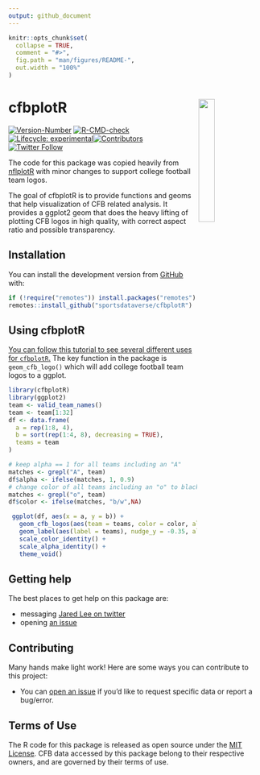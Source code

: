 ```yaml
---
output: github_document
---
```


<!-- README.md is generated from README.Rmd. Please edit that file -->

```r
knitr::opts_chunk$set(
  collapse = TRUE,
  comment = "#>",
  fig.path = "man/figures/README-",
  out.width = "100%"
)
```

# cfbplotR <a href='https://cfbplotR.sportsdataverse.org/'><img src='https://raw.githubusercontent.com/sportsdataverse/cfbplotR/main/man/figures/logo.png' align="right" width="25%" min-width="120px" /></a>

<!-- badges: start -->
<!-- [![CRAN status](https://img.shields.io/cran/v/cfbplotR?style=flat-square&logo=R&label=CRAN)](https://CRAN.R-project.org/package=cfbplotR) -->
[![Version-Number](https://img.shields.io/github/r-package/v/sportsdataverse/cfbplotR?label=cfbplotR&logo=R&style=for-the-badge)](https://github.com/sportsdataverse/cfbplotR/)
[![R-CMD-check](https://img.shields.io/github/workflow/status/sportsdataverse/cfbplotR/R-CMD-check?label=R-CMD-Check&logo=R&logoColor=white&style=for-the-badge)](https://github.com/sportsdataverse/cfbplotR/actions/workflows/R-CMD-check.yaml)
[![Lifecycle: experimental](https://img.shields.io/badge/lifecycle-experimental-orange.svg?style=for-the-badge&logo=github)](https://lifecycle.r-lib.org/articles/stages.html#experimental)[![Contributors](https://img.shields.io/github/contributors/sportsdataverse/cfbplotR?style=for-the-badge)](https://github.com/sportsdataverse/cfbplotR/graphs/contributors)
[![Twitter Follow](https://img.shields.io/twitter/follow/JaredDLee.svg?color=blue&label=%40JaredDLee&logo=twitter&style=for-the-badge)](https://twitter.com/JaredDLee)
<!-- [![R build status](https://img.shields.io/github/workflow/status/Kazink36/cfbplotR/R-CMD-check?label=R%20check&style=flat-square&logo=github)](https://github.com/Kazink36/cfbplotR/actions) -->
<!-- [![R-CMD-check](https://github.com/Kazink36/cfbplotR/workflows/R-CMD-check/badge.svg)](https://github.com/Kazink36/cfbplotR/actions)-->
<!-- badges: end -->

The code for this package was copied heavily from [nflplotR](https://nflplotr.nflverse.com/index.html) with minor changes to support college football team logos.

The goal of cfbplotR is to provide functions and geoms that help visualization of CFB related analysis. It provides a ggplot2 geom that does the heavy lifting of plotting CFB logos in high quality, with correct aspect ratio and possible transparency.

## Installation

<!-- You can install the released version of cfbplotR from [CRAN](https://CRAN.R-project.org) with: -->

<!-- ``` r -->
<!-- install.packages("cfbplotR") -->
<!-- ``` -->

<!-- And the development version from [GitHub](https://github.com/) with: -->

<!-- ``` r -->
<!-- # install.packages("devtools") -->
<!-- devtools::install_github("Kazink36/cfbplotR") -->
<!-- ``` -->
You can install the development version from [GitHub](https://github.com/) with:

``` r
if (!require("remotes")) install.packages("remotes")
remotes::install_github("sportsdataverse/cfbplotR")
```

## Using cfbplotR

[You can follow this tutorial to see several different uses for `cfbplotR`.](https://cfbplotR.sportsdataverse.org/articles/tutorial.html) The key function in the package is `geom_cfb_logo()` which will add college football team logos to a ggplot.

```r
library(cfbplotR)
library(ggplot2)
team <- valid_team_names()
team <- team[1:32]
df <- data.frame(
  a = rep(1:8, 4),
  b = sort(rep(1:4, 8), decreasing = TRUE),
  teams = team
)

# keep alpha == 1 for all teams including an "A"
matches <- grepl("A", team)
df$alpha <- ifelse(matches, 1, 0.9)
# change color of all teams including an "o" to black and white
matches <- grepl("o", team)
df$color <- ifelse(matches, "b/w",NA)

 ggplot(df, aes(x = a, y = b)) +
   geom_cfb_logos(aes(team = teams, color = color, alpha = alpha), width = 0.075) +
   geom_label(aes(label = teams), nudge_y = -0.35, alpha = 0.5) +
   scale_color_identity() +
   scale_alpha_identity() +
   theme_void() 
```

## Getting help

The best places to get help on this package are:

-   messaging [Jared Lee on twitter](https://twitter.com/JaredDLee)
-   opening [an issue](https://github.com/sportsdataverse/cfbplotR/issues/new/choose)

## Contributing

Many hands make light work! Here are some ways you can contribute to
this project:

-   You can [open an issue](https://github.com/sportsdataverse/cfbplotR/issues/new/choose) if you’d like to request specific data or report a bug/error.

## Terms of Use

The R code for this package is released as open source under the [MIT License](https://cfbplotR.sportsdataverse.org/LICENSE.html). CFB data accessed by this package belong to their respective owners, and are governed by their terms of use.
